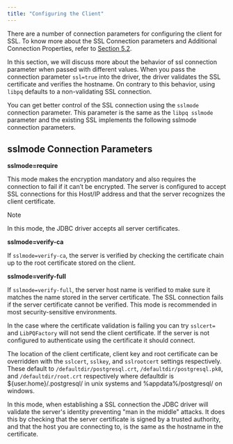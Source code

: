 ```yaml
---
title: "Configuring the Client"
---
```


<div id="configuring_the_client" class="registered_link"></div>

There are a number of connection parameters for configuring the client for SSL. To know more about the SSL Connection parameters and Additional Connection Properties, refer to [Section 5.2](../../../05_using_the_advanced_server_jdbc_connector_with_java_applications/02_connecting_to_the_database/#connecting_to_the_database).

In this section, we will discuss more about the behavior of ssl connection parameter when passed with different values. When you pass the connection parameter `ssl=true` into the driver, the driver validates the SSL certificate and verifies the hostname. On contrary to this behavior, using `libpq` defaults to a non-validating SSL connection.

You can get better control of the SSL connection using the `sslmode` connection parameter. This parameter is the same as the `libpq sslmode` parameter and the existing SSL implements the following sslmode connection parameters.

## sslmode Connection Parameters

**sslmode=require**

This mode makes the encryption mandatory and also requires the connection to fail if it can’t be encrypted. The server is configured to accept SSL connections for this Host/IP address and that the server recognizes the client certificate.

<div class="note">

<div class="title">

Note

</div>

In this mode, the JDBC driver accepts all server certificates.

</div>

**sslmode=verify-ca**

If `sslmode=verify-ca`, the server is verified by checking the certificate chain up to the root certificate stored on the client.

**sslmode=verify-full**

If `sslmode=verify-full`, the server host name is verified to make sure it matches the name stored in the server certificate. The SSL connection fails if the server certificate cannot be verified. This mode is recommended in most security-sensitive environments.

In the case where the certificate validation is failing you can try `sslcert=` and `LibPQFactory` will not send the client certificate. If the server is not configured to authenticate using the certificate it should connect.

The location of the client certificate, client key and root certificate can be overridden with the `sslcert`, `sslkey`, and `sslrootcert` settings respectively. These default to `/defaultdir/postgresql.crt`, `/defaultdir/postgresql.pk8`, and `/defaultdir/root.crt` respectively where defaultdir is ${user.home}/.postgresql/ in unix systems and %appdata%/postgresql/ on windows.

In this mode, when establishing a SSL connection the JDBC driver will validate the server's identity preventing "man in the middle" attacks. It does this by checking that the server certificate is signed by a trusted authority, and that the host you are connecting to, is the same as the hostname in the certificate.
